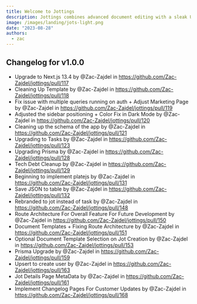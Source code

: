 ```yaml
---
title: Welcome to Jottings
description: Jottings combines advanced document editing with a sleak UI for streamlined optimization
image: /images/landing/jots-light.png
date: "2023-08-28"
authors:
  - zac
---
```


## Changelog for v1.0.0

- Upgrade to Next.js 13.4 by @Zac-Zajdel in https://github.com/Zac-Zajdel/jottings/pull/117
- Cleaning Up Template by @Zac-Zajdel in https://github.com/Zac-Zajdel/jottings/pull/118
- Fix issue with multiple queries running on auth + Adjust Marketing Page by @Zac-Zajdel in https://github.com/Zac-Zajdel/jottings/pull/119
- Adjusted the sidebar positioning + Color Fix in Dark Mode by @Zac-Zajdel in https://github.com/Zac-Zajdel/jottings/pull/120
- Cleaning up the schema of the app by @Zac-Zajdel in https://github.com/Zac-Zajdel/jottings/pull/121
- Upgrading to Tasks by @Zac-Zajdel in https://github.com/Zac-Zajdel/jottings/pull/123
- Upgrading Prisma by @Zac-Zajdel in https://github.com/Zac-Zajdel/jottings/pull/128
- Tech Debt Cleanup by @Zac-Zajdel in https://github.com/Zac-Zajdel/jottings/pull/129
- Beginning to implement platejs by @Zac-Zajdel in https://github.com/Zac-Zajdel/jottings/pull/131
- Save JSON to table by @Zac-Zajdel in https://github.com/Zac-Zajdel/jottings/pull/132
- Rebranded to jot instead of task by @Zac-Zajdel in https://github.com/Zac-Zajdel/jottings/pull/148
- Route Architecture For Overall Feature For Future Development by @Zac-Zajdel in https://github.com/Zac-Zajdel/jottings/pull/150
- Document Templates + Fixing Route Architecture by @Zac-Zajdel in https://github.com/Zac-Zajdel/jottings/pull/151
- Optional Document Template Selection on Jot Creation by @Zac-Zajdel in https://github.com/Zac-Zajdel/jottings/pull/153
- Prisma Upgrade by @Zac-Zajdel in https://github.com/Zac-Zajdel/jottings/pull/159
- Upsert to create user by @Zac-Zajdel in https://github.com/Zac-Zajdel/jottings/pull/163
- Jot Details Page MetaData by @Zac-Zajdel in https://github.com/Zac-Zajdel/jottings/pull/161
- Implement Changelog Pages For Customer Updates by @Zac-Zajdel in https://github.com/Zac-Zajdel/jottings/pull/168

